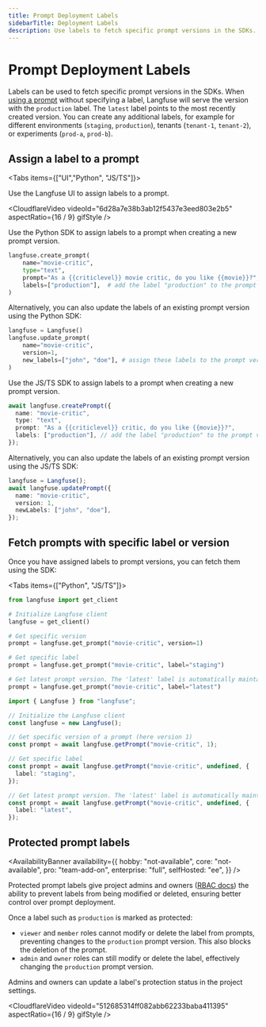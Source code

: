 ```yaml
---
title: Prompt Deployment Labels
sidebarTitle: Deployment Labels
description: Use labels to fetch specific prompt versions in the SDKs.
---
```


# Prompt Deployment Labels

Labels can be used to fetch specific prompt versions in the SDKs. When [using a prompt](#use-prompt) without specifying a label, Langfuse will serve the version with the `production` label. The `latest` label points to the most recently created version. You can create any additional labels, for example for different environments (`staging`, `production`), tenants (`tenant-1`, `tenant-2`), or experiments (`prod-a`, `prod-b`).

## Assign a label to a prompt

<Tabs items={["UI","Python", "JS/TS"]}>
<Tab>

Use the Langfuse UI to assign labels to a prompt.

<CloudflareVideo
  videoId="6d28a7e38b3ab12f5437e3eed803e2b5"
  aspectRatio={16 / 9}
  gifStyle
/>

</Tab>
<Tab>

Use the Python SDK to assign labels to a prompt when creating a new prompt version.

```python {5}
langfuse.create_prompt(
    name="movie-critic",
    type="text",
    prompt="As a {{criticlevel}} movie critic, do you like {{movie}}?",
    labels=["production"],  # add the label "production" to the prompt version
)
```

Alternatively, you can also update the labels of an existing prompt version using the Python SDK:

```python {5}
langfuse = Langfuse()
langfuse.update_prompt(
    name="movie-critic",
    version=1,
    new_labels=["john", "doe"], # assign these labels to the prompt version
)
```

</Tab>
<Tab>

Use the JS/TS SDK to assign labels to a prompt when creating a new prompt version.

```ts {5}
await langfuse.createPrompt({
  name: "movie-critic",
  type: "text",
  prompt: "As a {{criticlevel}} critic, do you like {{movie}}?",
  labels: ["production"], // add the label "production" to the prompt version
});
```

Alternatively, you can also update the labels of an existing prompt version using the JS/TS SDK:

```ts {5}
langfuse = Langfuse();
await langfuse.updatePrompt({
  name: "movie-critic",
  version: 1,
  newLabels: ["john", "doe"],
});
```

</Tab>
</Tabs>

## Fetch prompts with specific label or version

Once you have assigned labels to prompt versions, you can fetch them using the SDK:

<Tabs items={["Python", "JS/TS"]}>
<Tab>

```python
from langfuse import get_client

# Initialize Langfuse client
langfuse = get_client()

# Get specific version
prompt = langfuse.get_prompt("movie-critic", version=1)

# Get specific label
prompt = langfuse.get_prompt("movie-critic", label="staging")

# Get latest prompt version. The 'latest' label is automatically maintained by Langfuse.
prompt = langfuse.get_prompt("movie-critic", label="latest")
```

</Tab>

<Tab>

```ts
import { Langfuse } from "langfuse";

// Initialize the Langfuse client
const langfuse = new Langfuse();

// Get specific version of a prompt (here version 1)
const prompt = await langfuse.getPrompt("movie-critic", 1);

// Get specific label
const prompt = await langfuse.getPrompt("movie-critic", undefined, {
  label: "staging",
});

// Get latest prompt version. The 'latest' label is automatically maintained by Langfuse.
const prompt = await langfuse.getPrompt("movie-critic", undefined, {
  label: "latest",
});
```

</Tab>

</Tabs>

## Protected prompt labels

<AvailabilityBanner
  availability={{
    hobby: "not-available",
    core: "not-available",
    pro: "team-add-on",
    enterprise: "full",
    selfHosted: "ee",
  }}
/>

Protected prompt labels give project admins and owners ([RBAC docs](/docs/rbac)) the ability to prevent labels from being modified or deleted, ensuring better control over prompt deployment.

Once a label such as `production` is marked as protected:

- `viewer` and `member` roles cannot modify or delete the label from prompts, preventing changes to the `production` prompt version. This also blocks the deletion of the prompt.
- `admin` and `owner` roles can still modify or delete the label, effectively changing the `production` prompt version.

Admins and owners can update a label's protection status in the project settings.

<CloudflareVideo
  videoId="512685314ff082abb62233baba411395"
  aspectRatio={16 / 9}
  gifStyle
/>
